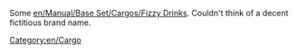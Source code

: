 Some [[en/Manual/Base Set/Cargos/Fizzy Drinks]]. Couldn't think of a decent fictitious brand name.
[[Category:en/Cargo]]